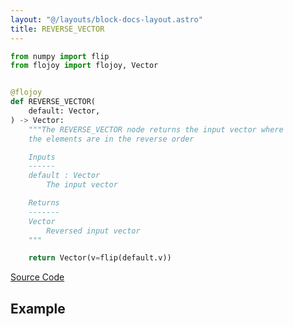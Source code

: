 ```yaml
---
layout: "@/layouts/block-docs-layout.astro"
title: REVERSE_VECTOR
---
```



<PythonDocsDisplay docstring={docstring} />

```python
from numpy import flip
from flojoy import flojoy, Vector


@flojoy
def REVERSE_VECTOR(
    default: Vector,
) -> Vector:
    """The REVERSE_VECTOR node returns the input vector where
    the elements are in the reverse order

    Inputs
    ------
    default : Vector
        The input vector

    Returns
    -------
    Vector
        Reversed input vector
    """

    return Vector(v=flip(default.v))

```

[Source Code](https://github.com/flojoy-ai/blocks/blob/main/blocks/TRANSFORMERS/VECTOR_MANIPULATION/REVERSE_VECTOR/REVERSE_VECTOR.py)

## Example
